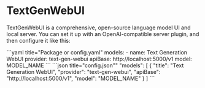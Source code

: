 
# TextGenWebUI

TextGenWebUI is a comprehensive, open-source language model UI and local server. You can set it up with an OpenAI-compatible server plugin, and then configure it like this:

<Tabs groupId="config-example">
    <TabItem value="yaml" label="YAML">
    ```yaml title="Package or config.yaml"
    models:
      - name: Text Generation WebUI
        provider: text-gen-webui
        apiBase: http://localhost:5000/v1
        model: MODEL_NAME
    ```
    </TabItem>
    <TabItem value="json" label="JSON">
    ```json title="config.json""
    "models": [
      {
        "title": "Text Generation WebUI",
        "provider": "text-gen-webui",
        "apiBase": "http://localhost:5000/v1",
        "model": "MODEL_NAME"
      }
    ]
    ```
    </TabItem>
</Tabs>
